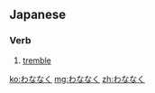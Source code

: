 ==Japanese==

===Verb===
{{ja-verb|type=1|tr=intrans}}

# {{ja-def|戦慄く}} [[tremble]]

[[ko:わななく]]
[[mg:わななく]]
[[zh:わななく]]